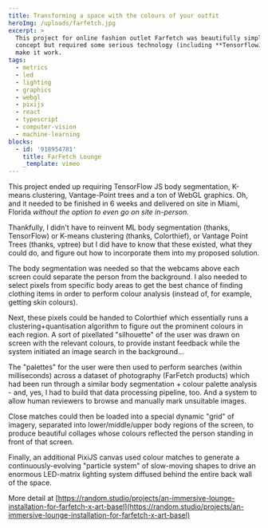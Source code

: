 ```yaml
---
title: Transforming a space with the colours of your outfit
heroImg: /uploads/farfetch.jpg
excerpt: >
  This project for online fashion outlet Farfetch was beautifully simple in its
  concept but required some serious technology (including **TensorflowJS**) to
  make it work.
tags:
  - metrics
  - led
  - lighting
  - graphics
  - webgl
  - pixijs
  - react
  - typescript
  - computer-vision
  - machine-learning
blocks:
  - id: '918954781'
    title: FarFetch Lounge
    _template: vimeo
---
```


This project ended up requiring TensorFlow JS body segmentation, K-means clustering, Vantage-Point trees and a ton of WebGL graphics. Oh, and it needed to be finished in 6 weeks and delivered on site in Miami, Florida *without the option to even go on site in-person.*

Thankfully, I didn't have to reinvent ML body segmentation (thanks, TensorFlow) or K-means clustering (thanks, Colorthief), or Vantage Point Trees (thanks, vptree) but I did have to know that these existed, what they could do, and figure out how to incorporate them into my proposed solution.

The body segmentation was needed so that the webcams above each screen could separate the person from the background. I also needed to select pixels from specific body areas to get the best chance of finding clothing items in order to perform colour analysis (instead of, for example, getting skin colours).

Next, these pixels could be handed to Colorthief which essentially runs a clustering+quantisation algorithm to figure out the prominent colours in each region. A sort of pixellated "silhouette" of the user was drawn on screen with the relevant colours, to provide instant feedback while the system initiated an image search in the background...

The "palettes" for the user were then used to perform searches (within milliseconds) across a dataset of photography (FarFetch products) which had been run through a similar body segmentation + colour palette analysis - and, yes, I had to build that data processing pipeline, too. And a system to allow human reviewers to browse and manually mark unsuitable images.

Close matches could then be loaded into a special dynamic "grid" of imagery, separated into lower/middle/upper body regions of the screen, to produce beautiful collages whose colours reflected the person standing in front of that screen.

Finally, an additional PixiJS canvas used colour matches to generate a continuously-evolving "particle system" of slow-moving shapes to drive an enormous LED-matrix lighting system diffused behind the entire back wall of the space.

More detail at [https://random.studio/projects/an-immersive-lounge-installation-for-farfetch-x-art-basel](https://random.studio/projects/an-immersive-lounge-installation-for-farfetch-x-art-basel)
